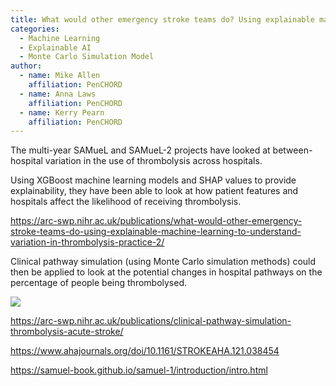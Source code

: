 ```yaml
---
title: What would other emergency stroke teams do? Using explainable machine learning to understand variation in thrombolysis practice
categories:
  - Machine Learning
  - Explainable AI
  - Monte Carlo Simulation Model
author:
  - name: Mike Allen
    affiliation: PenCHORD
  - name: Anna Laws
    affiliation: PenCHORD
  - name: Kerry Pearn
    affiliation: PenCHORD
---
```


The multi-year SAMueL and SAMueL-2 projects have looked at between-hospital variation in the use of thrombolysis across hospitals. 

Using XGBoost machine learning models and SHAP values to provide explainability, they have been able to look at how patient features and hospitals affect the likelihood of receiving thrombolysis.

<https://arc-swp.nihr.ac.uk/publications/what-would-other-emergency-stroke-teams-do-using-explainable-machine-learning-to-understand-variation-in-thrombolysis-practice-2/>

Clinical pathway simulation (using Monte Carlo simulation methods) could then be applied to look at the potential changes in hospital pathways on the percentage of people being thrombolysed.

![](https://www.ahajournals.org/cms/10.1161/STROKEAHA.121.038454/asset/4f8fd50d-9cc6-4269-977e-6c60e1d89387/assets/graphic/strokeaha.121.038454.fig06.jpg)

<https://arc-swp.nihr.ac.uk/publications/clinical-pathway-simulation-thrombolysis-acute-stroke/>

<https://www.ahajournals.org/doi/10.1161/STROKEAHA.121.038454>

<https://samuel-book.github.io/samuel-1/introduction/intro.html>